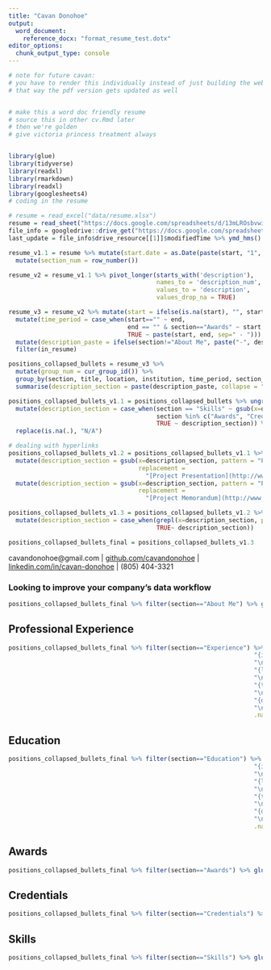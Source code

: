 ```yaml
---
title: "Cavan Donohoe"
output:
  word_document:
    reference_docx: "format_resume_test.dotx"
editor_options: 
  chunk_output_type: console
---
```


```r
# note for future cavan:
# you have to render this individually instead of just building the website
# that way the pdf version gets updated as well


# make this a word doc friendly resume
# source this in other cv.Rmd later 
# then we're golden
# give victoria princess treatment always


library(glue)
library(tidyverse)
library(readxl)
library(rmarkdown)
library(readxl)
library(googlesheets4)
# coding in the resume

# resume = read_excel("data/resume.xlsx")
resume = read_sheet("https://docs.google.com/spreadsheets/d/13mLROsbvwiE-djiRMQuOKfQwppOlH5mOxB43EaGna8s")
file_info = googledrive::drive_get("https://docs.google.com/spreadsheets/d/13mLROsbvwiE-djiRMQuOKfQwppOlH5mOxB43EaGna8s")
last_update = file_info$drive_resource[[1]]$modifiedTime %>% ymd_hms() %>% as_date()

resume_v1.1 = resume %>% mutate(start.date = as.Date(paste(start, "1", sep="-"), format="%B %Y-%d")) %>%
  mutate(section_num = row_number())

resume_v2 = resume_v1.1 %>% pivot_longer(starts_with('description'),
                                         names_to = 'description_num',
                                         values_to = 'description',
                                         values_drop_na = TRUE)

resume_v3 = resume_v2 %>% mutate(start = ifelse(is.na(start), "", start), end=ifelse(is.na(end), "", end)) %>% 
  mutate(time_period = case_when(start=="" ~ end, 
                                 end == "" & section=="Awards" ~ start,
                                 TRUE ~ paste(start, end, sep=" - "))) %>% 
  mutate(description_paste = ifelse(section!="About Me", paste("-", description), description)) %>% 
  filter(in_resume)

positions_collapsed_bullets = resume_v3 %>%
  mutate(group_num = cur_group_id()) %>%
  group_by(section, title, location, institution, time_period, section_num) %>% 
  summarise(description_section = paste(description_paste, collapse = "\n")) %>% arrange(section_num)

positions_collapsed_bullets_v1.1 = positions_collapsed_bullets %>% ungroup() %>% 
  mutate(description_section = case_when(section == "Skills" ~ gsub(x=description_section, pattern= "\\n", replacement = "\n\n"), 
                                         section %in% c("Awards", "Credentials") ~ gsub(x=description_section, pattern= "- ", replacement = ""),
                                         TRUE ~ description_section)) %>% 
  replace(is.na(.), "N/A")

# dealing with hyperlinks
positions_collapsed_bullets_v1.2 = positions_collapsed_bullets_v1.1 %>% 
  mutate(description_section = gsub(x=description_section, pattern = "Project Presentation", 
                                    replacement = 
                                      "[Project Presentation](http://www.math.ucla.edu/~actuary/caseCompetition/Case%20Comp%202018%20-%20Team%20UCI%20Presentation.pdf)")) %>% 
  mutate(description_section = gsub(x=description_section, pattern = "Project Memorandum", 
                                    replacement = 
                                      "[Project Memorandum](http://www.math.ucla.edu/~actuary/caseCompetition/Case%20Comp%202018%20-%20Team%20UCI%20Executive%20Summary.pdf)"))

positions_collapsed_bullets_v1.3 = positions_collapsed_bullets_v1.2 %>% 
  mutate(description_section = case_when(grepl(x=description_section, pattern = "\\[keep\\]") ~ "N/A",
                                         TRUE~ description_section))

positions_collapsed_bullets_final = positions_collapsed_bullets_v1.3

```


cavandonohoe@gmail.com | [github.com/cavandonohoe](https://github.com/cavandonohoe) | [linkedin.com/in/cavan-donohoe](https://www.linkedin.com/in/cavan-donohoe) | (805) 404-3321

### Looking to improve your company's data workflow


```r
positions_collapsed_bullets_final %>% filter(section=="About Me") %>% glue_data("{description_section}", "\n\n")
```


Professional Experience {data-icon=suitcase}
--------------------------------------------------------------------------------


```r
positions_collapsed_bullets_final %>% filter(section=="Experience") %>% glue_data("### {title}", "\n\n",
                                                                    "{institution}",
                                                                    "\n\n",
                                                                    "{location}",
                                                                    "\n\n",
                                                                    "{time_period}",
                                                                    "\n\n",
                                                                    "{description_section}", 
                                                                    "\n\n",
                                                                    .na="")
```

Education {data-icon=graduation-cap data-concise=true}
--------------------------------------------------------------------------------


```r
positions_collapsed_bullets_final %>% filter(section=="Education") %>% glue_data("### {title}", "\n\n",
                                                                    "{institution}",
                                                                    "\n\n",
                                                                    "{location}",
                                                                    "\n\n",
                                                                    "{time_period}",
                                                                    "\n\n",
                                                                    "{description_section}", 
                                                                    "\n\n",
                                                                    .na="")
```



Awards {data-icon=medal}
--------------------------------------------------------------------------------


```r
positions_collapsed_bullets_final %>% filter(section=="Awards") %>% glue_data("### {description_section}")
```

Credentials {data-icon=th-list}
--------------------------------------------------------------------------------


```r
positions_collapsed_bullets_final %>% filter(section=="Credentials") %>% glue_data("### {description_section}")
```

Skills {#skills}
--------------------------------------------------------------------------------


```r
positions_collapsed_bullets_final %>% filter(section=="Skills") %>% glue_data("{description_section}", 
                                                                        "\n\n")
```
